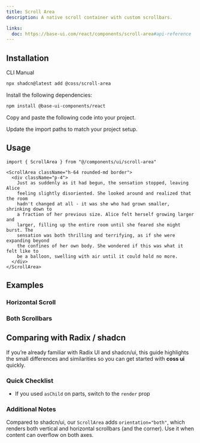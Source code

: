 ```yaml
---
title: Scroll Area
description: A native scroll container with custom scrollbars.

links:
  doc: https://base-ui.com/react/components/scroll-area#api-reference
---
```


<ComponentPreview
  name="scroll-area-demo"
  className="[&_.preview>*]:w-full [&_.preview>*]:max-w-64"
/>

## Installation

<CodeTabs>

<TabsList>
  <TabsTab value="cli">CLI</TabsTab>
  <TabsTab value="manual">Manual</TabsTab>
</TabsList>
<TabsPanel value="cli">

```bash
npx shadcn@latest add @coss/scroll-area
```

</TabsPanel>

<TabsPanel value="manual">

<Steps>

<Step>Install the following dependencies:</Step>

```bash
npm install @base-ui-components/react
```

<Step>Copy and paste the following code into your project.</Step>

<ComponentSource name="scroll-area" title="components/ui/scroll-area.tsx" />

<Step>Update the import paths to match your project setup.</Step>

</Steps>

</TabsPanel>

</CodeTabs>

## Usage

```tsx
import { ScrollArea } from "@/components/ui/scroll-area"
```

```tsx
<ScrollArea className="h-64 rounded-md border">
  <div className="p-4">
    Just as suddenly as it had begun, the sensation stopped, leaving Alice
    feeling slightly disoriented. She looked around and realized that the room
    hadn't changed at all - it was she who had grown smaller, shrinking down to
    a fraction of her previous size. Alice felt herself growing larger and
    larger, filling up the entire room until she feared she might burst. The
    sensation was both thrilling and terrifying, as if she were expanding beyond
    the confines of her own body. She wondered if this was what it felt like to
    be a balloon, swelling with air until it could hold no more.
  </div>
</ScrollArea>
```

## Examples

### Horizontal Scroll

<ComponentPreview name="scroll-area-horizontal" />

### Both Scrollbars

<ComponentPreview name="scroll-area-both" />

## Comparing with Radix / shadcn

If you’re already familiar with Radix UI and shadcn/ui, this guide highlights the small differences and similarities so you can get started with **coss ui** quickly.

### Quick Checklist

- If you used `asChild` on parts, switch to the `render` prop

### Additional Notes

Compared to shadcn/ui, our `ScrollArea` adds `orientation="both"`, which renders both vertical and horizontal scrollbars (and the corner). Use it when content can overflow on both axes.
